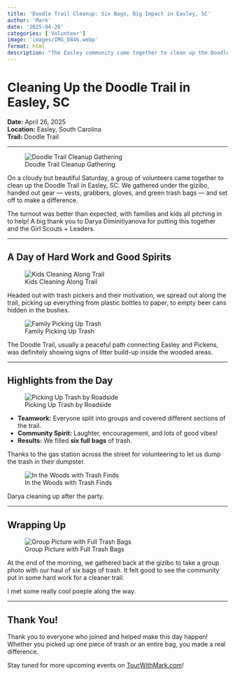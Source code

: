 ```yaml
---
title: 'Doodle Trail Cleanup: Six Bags, Big Impact in Easley, SC'
author: 'Mark'
date: '2025-04-26'
categories: ['Volunteer']
image: 'images/IMG_0846.webp'
format: html
description: "The Easley community came together to clean up the Doodle Trail (Thanks to Darya for putting this toegher), filling six full bags of trash and making the trail shine again. See the highlights from a great day of teamwork and spirit!"
---
```


# Cleaning Up the Doodle Trail in Easley, SC

**Date:** April 26, 2025  
**Location:** Easley, South Carolina  
**Trail:** Doodle Trail

---

![Doodle Trail Cleanup Gathering](images/IMG_0841.webp)

On a cloudy but beautiful Saturday, a  group of volunteers came together to clean up the Doodle Trail in Easley, SC. We gathered under the gizibo, handed out gear — vests, grabbers, gloves, and green trash bags — and set off to make a difference.

The turnout was better than expected, with families and kids all pitching in to help! A big thank you to Darya Diminitiyanova for putting this together and the Girl Scouts + Leaders. 

---

## A Day of Hard Work and Good Spirits

![Kids Cleaning Along Trail](images/IMG_0842.webp)

Headed out with trash pickers and their motivation, we spread out along the trail, picking up everything from plastic bottles to paper, to empty beer cans hidden in the bushes. 

![Family Picking Up Trash](images/IMG_0846.webp)

The Doodle Trail, usually a peaceful path connecting Easley and Pickens, was definitely showing signs of litter build-up inside the wooded areas.

---

## Highlights from the Day

![Picking Up Trash by Roadside](images/IMG_0843.webp)

- **Teamwork:** Everyone split into groups and covered different sections of the trail.
- **Community Spirit:** Laughter, encouragement, and lots of good vibes!
- **Results:** We filled **six full bags** of trash. 

Thanks to the gas station across the street for volunteering to let us dump the trash in their dumpster. 

![In the Woods with Trash Finds](images/IMG_0847.webp)

Darya cleaning up after the party. 

---

## Wrapping Up

![Group Picture with Full Trash Bags](images/IMG_0854.webp)

At the end of the morning, we gathered back at the gizibo to take a group photo with our haul of six bags of trash. It felt good to see the community put in some hard work for a cleaner trail. 

I met some really cool poeple along the way. 

---

## Thank You!

Thank you to everyone who joined and helped make this day happen!  
Whether you picked up one piece of trash or an entire bag, you made a real difference.  

Stay tuned for more upcoming events on [TourWithMark.com](https://TourWithMark.com)!